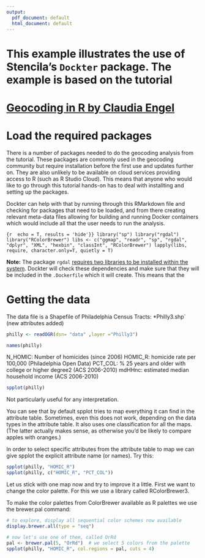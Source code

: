 ```yaml
---
output:
  pdf_document: default
  html_document: default
---
```

# This example illustrates the use of Stencila's `Dockter` package. The example is based on the tutorial
# [Geocoding in R by Claudia Engel](http://www.rpubs.com/cengel248/97543])

# Load the required packages

There is a number of packages needed to do the geocoding analysis from the tutorial. These packages are commonly used in the geocoding community but require installation before the first use and updates further on. They are also unlikely to be available on cloud services providing access to R (such as R Studio Cloud). This means that anyone who would like to go through this tutorial hands-on has to deal with installting and setting up the packages.

Dockter can help with that by running through this RMarkdown file and checking for packages that need to be loaded, and from there creating relevant meta-data files allowing for building and running Docker containers which would include all that the user needs to run the analysis.


```{r  echo = T, results = 'hide'}}
library("sp")
library("rgdal")
library("RColorBrewer")
libs <- c("ggmap", "readr", "sp", "rgdal", "dplyr", "XML", "hexbin", "classInt", "RColorBrewer")
lapply(libs, require, character.only=T, quietly = T)
```


**Note:**
The package `rgdal` [requires two libraries to be installed within the system](https://gist.github.com/dncgst/111b74066eaea87c92cdc5211949cd1e). Dockter will check these dependencies and make sure that they will be included in the `.Dockerfile` which it will create. This means that the 

# Getting the data

The data file is a Shapefile of Philadelphia Census Tracts: *Philly3.shp` (new attributes added)


```r
philly <- readOGR(dsn= "data" ,layer ="Philly3")
```
```r
names(philly)
```

N_HOMIC: Number of homicides (since 2006)
HOMIC_R: homicide rate per 100,000 (Philadelphia Open Data)
PCT_COL: % 25 years and older with college or higher degree2 (ACS 2006-2010)
mdHHnc: estimated median household income (ACS 2006-2010)

```r
spplot(philly)
```

Not particularly useful for any interpretation.

You can see that by default spplot tries to map everything it can find in the attribute table. Sometimes, even this does not work, depending on the data types in the attribute table. It also uses one classification for all the maps. (The latter actually makes sense, as otherwise you’d be likely to compare apples with oranges.)

In order to select specific attributes from the attribute table to map we can give spplot the explicit attribute name (or names). Try this:

```r
spplot(philly, "HOMIC_R")
spplot(philly, c("HOMIC_R", "PCT_COL"))
```

Let us stick with one map now and try to improve it a little. First we want to change the color palette. For this we use a library called  RColorBrewer3.

To make the color palettes from ColorBrewer available as R palettes we use the brewer.pal command:

```r
# to explore, display all sequential color schemes now available
display.brewer.all(type = "seq")

# now let's use one of them, called OrRd
pal <- brewer.pal(5, "OrRd")  # we select 5 colors from the palette
spplot(philly, "HOMIC_R", col.regions = pal, cuts = 4)
```


